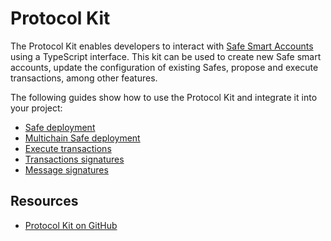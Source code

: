 
# Protocol Kit

The Protocol Kit enables developers to interact with [Safe Smart Accounts](https://github.com/safe-global/safe-smart-account) using a TypeScript interface. This kit can be used to create new Safe smart accounts, update the configuration of existing Safes, propose and execute transactions, among other features.

<Grid item mt={3}>
  <CustomCard
    title={'@safe-global/protocol-kit'}
    description={''}
    url={'https://www.npmjs.com/package/@safe-global/protocol-kit'}
  />
</Grid>

The following guides show how to use the Protocol Kit and integrate it into your project:
- [Safe deployment](./protocol-kit/guides/safe-deployment.mdx)
- [Multichain Safe deployment](./protocol-kit/guides/multichain-safe-deployment.mdx)
- [Execute transactions](./protocol-kit/guides/execute-transactions.mdx)
- [Transactions signatures](./protocol-kit/guides/signatures/transactions.mdx)
- [Message signatures](./protocol-kit/guides/signatures/messages.mdx)

## Resources

- [Protocol Kit on GitHub](https://github.com/safe-global/safe-core-sdk/tree/main/packages/protocol-kit)
